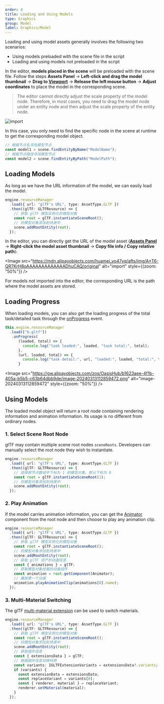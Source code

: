 ```yaml
---
order: 4
title: Loading and Using Models
type: Graphics
group: Model
label: Graphics/Model
---
```


Loading and using model assets generally involves the following two scenarios:

- Using models preloaded with the scene file in the script
- Loading and using models not preloaded in the script

In the editor, **models placed in the scene** will be preloaded with the scene file. Follow the steps **Assets Panel** -> **Left-click and drag the model thumbnail** -> **Drag to [Viewport](/en/docs/interface/viewport)** -> **Release the left mouse button** -> **Adjust coordinates** to place the model in the corresponding scene.

> The editor cannot directly adjust the scale property of the model node. Therefore, in most cases, you need to drag the model node under an entity node and then adjust the scale property of the entity node.

<Image src="https://gw.alipayobjects.com/zos/OasisHub/8e088349-f36d-4d16-a525-bbb63fe00105/import.gif" alt="import" />

In this case, you only need to find the specific node in the scene at runtime to get the corresponding model object.

```typescript
// 根据节点名寻找模型节点
const model1 = scene.findEntityByName("ModelName");
// 根据节点路径寻找模型节点
const model2 = scene.findEntityByPath("ModelPath");
```

## Loading Models

As long as we have the URL information of the model, we can easily load the model.

```typescript
engine.resourceManager
  .load({ url: "glTF's URL", type: AssetType.GLTF })
  .then((glTF: GLTFResource) => {
    // 获取 glTF 模型实例化的模型对象
    const root = glTF.instantiateSceneRoot();
    // 将模型对象添加到场景中
    scene.addRootEntity(root);
  });
```

In the editor, you can directly get the URL of the model asset (**[Assets Panel](/en/docs/assets/interface)** -> **Right-click the model asset thumbnail** -> **Copy file info / Copy relative path**):

<Image src="https://mdn.alipayobjects.com/huamei_yo47yq/afts/img/A*T6-QR7KrH8oAAAAAAAAAAAAADhuCAQ/original" alt="import" style={{zoom: "50%"}} />

For models not imported into the editor, the corresponding URL is the path where the model assets are stored.

## Loading Progress

When loading models, you can also get the loading progress of the total task/detailed task through the [onProgress](/apis/core/#AssetPromise-onProgress) event.

```typescript
this.engine.resourceManager
  .load(["b.gltf"])
   .onProgress(
      (loaded, total) => {
        console.log("task loaded:", loaded, "task total:", total);
      },
      (url, loaded, total) => {
        console.log("task detail:", url, "loaded:", loaded, "total:", total);
      }
```

<Image src="https://gw.alipayobjects.com/zos/OasisHub/b1623aee-4f1b-405a-b5b5-c63b64dbb9de/image-20240313112859472.png" alt="image-20240313112859472" style={{zoom: "50%"}} />

## Using Models

The loaded model object will return a root node containing rendering information and animation information. Its usage is no different from ordinary nodes.

<Playground href="/embed/gltf-basic" />

### 1. Select Scene Root Node

glTF may contain multiple scene root nodes `sceneRoots`. Developers can manually select the root node they wish to instantiate.

```typescript
engine.resourceManager
  .load({ url: "glTF's URL", type: AssetType.GLTF })
  .then((glTF: GLTFResource) => {
    // 选择根节点数组中下标为 1 的模型对象，默认下标为 0
    const root = glTF.instantiateSceneRoot(1);
    // 将模型对象添加到场景中
    scene.addRootEntity(root);
  });
```

### 2. Play Animation

If the model carries animation information, you can get the [Animator](/apis/core/#Animator) component from the root node and then choose to play any animation clip.

```typescript
engine.resourceManager
  .load({ url: "glTF's URL", type: AssetType.GLTF })
  .then((glTF: GLTFResource) => {
    // 获取 glTF 模型实例化的模型对象
    const root = glTF.instantiateSceneRoot();
    // 将模型对象添加到场景中
    scene.addRootEntity(root);
    // 获取 glTF 资产的动画信息
    const { animations } = glTF;
    // 获取模型对象挂载的动画组件
    const animation = root.getComponent(Animator);
    // 播放第一个动画
    animation.playAnimationClip(animations[0].name);
  });
```

### 3. Multi-Material Switching

The glTF [multi-material extension](https://github.com/KhronosGroup/glTF/tree/master/extensions/2.0/Khronos/KHR_materials_variants) can be used to switch materials.

```typescript
engine.resourceManager
  .load({ url: "glTF's URL", type: AssetType.GLTF })
  .then((glTF: GLTFResource) => {
    // 获取 glTF 模型实例化的模型对象
    const root = glTF.instantiateSceneRoot();
    // 将模型对象添加到场景中
    scene.addRootEntity(root);
    // 获取插件信息
    const { extensionsData } = glTF;
    // 根据插件信息切换材质
    const variants: IGLTFExtensionVariants = extensionsData?.variants;
    if (variants) {
      const extensionData = extensionsData;
      const replaceVariant = variants[0];
      const { renderer, material } = replaceVariant;
      renderer.setMaterial(material);
    }
  });
```
